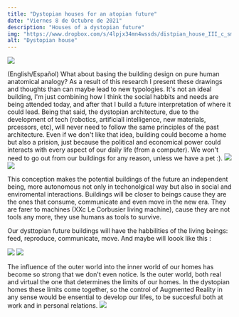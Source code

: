 ```yaml
---
title: "Dystopian houses for an atopian future"
date: "Viernes 8 de Octubre de 2021"
description: "Houses of a dystopian future"
img: "https://www.dropbox.com/s/4lpjx34mn4wssds/distpian_house_III_c_sm.png?raw=1"
alt: "Dystopian house"
---
```


<img src="https://www.dropbox.com/s/1eibor05tyqffjf/distpian_house_III_a_sm.png?raw=1" />

(English/Español) What about basing the building design on pure human anatomical analogy? As a result of this research I present these drawings and thoughts than can maybe lead to new typologies.
It's not an ideal building, I'm just combining how I think the social habbits and needs are being attended today, and after that I build a future interpretation of where it could lead.
Being that said, the dystopian architecture, due to the development of tech (robotics, artificiall intelligence, new materials, prcessors, etc), will never need to follow the same principles of the past architecture. Even if we don't like that idea, building could become a home but also a prision, just because the political and economical power could interacts with every aspect of our daily life (from a computer). We won't need to go out from our buildings for any reason, unless we have a pet :).
<img src="https://www.dropbox.com/s/c4qjh84v7wku2mb/distpian_house_III_b_sm.png?raw=1" />
<img src="https://www.dropbox.com/s/4lpjx34mn4wssds/distpian_house_III_c_sm.png?raw=1" />

This conception makes the potential buildings of the future an independent being, more autonomous not only in techonolgical way but also in social and enviromental interactions. Buildings will be closer to beings cause they are the ones that consume, communicate and even move in the new era. They are farer to machines (XXc Le Corbusier living machine), cause they are not tools any more, they use humans as tools to survive.

Our dysttopian future buildings will have the habbilities of the living beings: feed, reproduce, communicate, move. And maybe will loook like this :

<img src="https://www.dropbox.com/s/hgx9oztu5vh1vc7/distpian_house_III_d_small.png?raw=1" />

<img src="https://www.dropbox.com/s/fjz37aful8j9vs8/distopian_house_2?raw=1" />

The influence of the outer world into the inner world of our homes has become so strong that we don't even notice. Is the outer world, both real and virtual the one that determines the limits of our homes. In the dystopian homes these limits come together, so the control of Augmented Reality in any sense would be ensential to develop our lifes, to be succesful both at work and in personal relations.
<img src="https://www.dropbox.com/s/td00u8oa94n6jn2/distopian_house_2_00.jpg?raw=1" />
